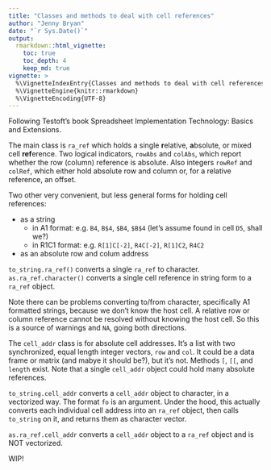 ```yaml
---
title: "Classes and methods to deal with cell references"
author: "Jenny Bryan"
date: "`r Sys.Date()`"
output:
  rmarkdown::html_vignette:
    toc: true
    toc_depth: 4
    keep_md: true
vignette: >
  %\VignetteIndexEntry{Classes and methods to deal with cell references}
  %\VignetteEngine{knitr::rmarkdown}
  %\VignetteEncoding{UTF-8}
---
```


Following Testoft's book Spreadsheet Implementation Technology: Basics and Extensions.

The main class is `ra_ref` which holds a single **r**elative, **a**bsolute, or mixed cell **ref**erence. Two logical indicators, `rowAbs` and `colAbs`, which report whether the row (column) reference is absolute. Also integers `rowRef` and `colRef`, which either hold absolute row and column or, for a relative reference, an offset.

Two other very convenient, but less general forms for holding cell references:

  * as a string
    - in A1 format: e.g. `B4`, `B$4`, `$B4`, `$B$4` (let's assume found in cell `D5`, shall we?)
    - in R1C1 format: e.g. `R[1]C[-2]`, `R4C[-2]`, `R[1]C2`, `R4C2`
  * as an absolute row and colum address

`to_string.ra_ref()` converts a single `ra_ref` to character.  
`as.ra_ref.character()` converts a single cell reference in string form to a `ra_ref` object.  

Note there can be problems converting to/from character, specifically A1 formatted strings, because we don't know the host cell. A relative row or column reference cannot be resolved without knowing the host cell. So this is a source of warnings and `NA`, going both directions. 

The `cell_addr` class is for absolute cell addresses. It's a list with two synchronized, equal length integer vectors, `row` and `col`. It could be a data frame or matrix (and mabye it should be?), but it's not. Methods `[`, `[[`, and `length` exist. Note that a single `cell_addr` object could hold many absolute references.

`to_string.cell_addr` converts a `cell_addr` object to character, in a vectorized way. The format `fo` is an argument. Under the hood, this actually converts each individual cell address into an `ra_ref` object, then calls `to_string` on it, and returns them as character vector.

`as.ra_ref.cell_addr` converts a `cell_addr` object to a `ra_ref` object and is NOT vectorized.

WIP!

